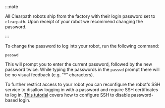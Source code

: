 :::note

All Clearpath robots ship from the factory with their login password set to `clearpath`. Upon receipt of your
robot we recommend changing the password.

:::

To change the password to log into your robot, run the following command:

```
passwd
```

This will prompt you to enter the current password, followed by the new password twice. While typing the
passwords in the `passwd` prompt there will be no visual feedback (e.g. "\*" characters).

To further restrict access to your robot you can reconfigure the robot's SSH service to disallow logging in with a
password and require SSH certificates to log in.
[This tutorial](https://linuxize.com/post/how-to-setup-passwordless-ssh-login/) covers how to configure SSH to
disable password-based login.

